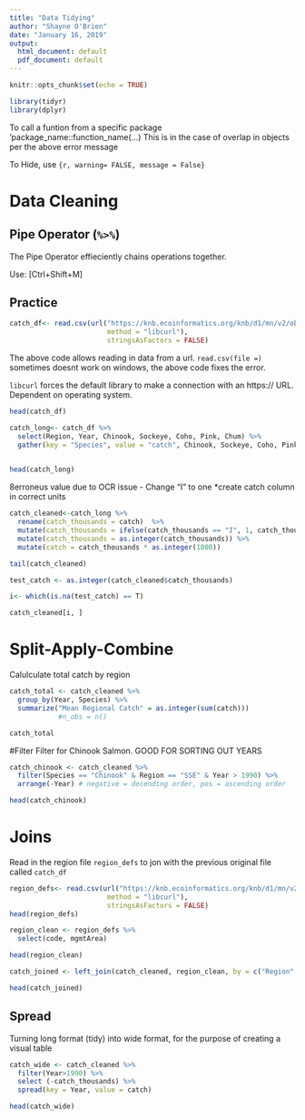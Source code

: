 ```yaml
---
title: "Data Tidying"
author: "Shayne O'Brien"
date: "January 16, 2019"
output:
  html_document: default
  pdf_document: default
---
```


```r
knitr::opts_chunk$set(echo = TRUE)
```

```r
library(tidyr)
library(dplyr)
```
To call a funtion from a specific package 'package_name::function_name(...) This is in the case of overlap in objects per the above error message

To Hide, use `{r, warning= FALSE, message = False}`

# Data Cleaning
## Pipe Operator (`%>%`)
  The Pipe Operator effieciently chains operations together.
  
Use:
[Ctrl+Shift+M]


## Practice
```r
catch_df<- read.csv(url("https://knb.ecoinformatics.org/knb/d1/mn/v2/object/df35b.302.1", 
                        method = "libcurl"),
                        stringsAsFactors = FALSE)
```
The above code allows reading in data from a url. `read.csv(file =)` sometimes doesnt work on windows, the above code fixes the error.

`libcurl` forces the default library to make a connection with an https:// URL. Dependent on operating system.
```r
head(catch_df)
```

```r
catch_long<- catch_df %>%
  select(Region, Year, Chinook, Sockeye, Coho, Pink, Chum) %>% 
  gather(key = "Species", value = "catch", Chinook, Sockeye, Coho, Pink, Chum)
  

head(catch_long)
```

8erroneus value due to OCR issue - Change "I" to one
*create catch column in correct units
```r
catch_cleaned<-catch_long %>% 
  rename(catch_thousands = catch)  %>% 
  mutate(catch_thousands = ifelse(catch_thousands == "I", 1, catch_thousands)) %>% 
  mutate(catch_thousands = as.integer(catch_thousands)) %>% 
  mutate(catch = catch_thousands * as.integer(1000))

tail(catch_cleaned)
```
```r
test_catch <- as.integer(catch_cleaned$catch_thousands)

i<- which(is.na(test_catch) == T)

catch_cleaned[i, ]
```

# Split-Apply-Combine
Calulculate total catch by region

```r
catch_total <- catch_cleaned %>% 
  group_by(Year, Species) %>% 
  summarize("Mean Regional Catch" = as.integer(sum(catch)))
            #n_obs = n()

catch_total
```
#Filter
Filter for Chinook Salmon. GOOD FOR SORTING OUT YEARS
```r
catch_chinook <- catch_cleaned %>% 
  filter(Species == "Chinook" & Region == "SSE" & Year > 1990) %>% 
  arrange(-Year) # negative = decending order, pos = ascending order

head(catch_chinook)
```

# Joins
Read in the region file `region_defs` to jon with the previous original file called `catch_df`
```r
region_defs<- read.csv(url("https://knb.ecoinformatics.org/knb/d1/mn/v2/object/df35b.303.1", 
                        method = "libcurl"),
                        stringsAsFactors = FALSE)
head(region_defs)
```

```r
region_clean <- region_defs %>% 
  select(code, mgmtArea)

head(region_clean)
```
```r
catch_joined <- left_join(catch_cleaned, region_clean, by = c("Region" = "code"))

head(catch_joined)
```
## Spread
Turning long format (tidy) into wide format, for the purpose of creating a visual table
```r
catch_wide <- catch_cleaned %>% 
  filter(Year>1990) %>% 
  select (-catch_thousands) %>% 
  spread(key = Year, value = catch)

head(catch_wide)
```




